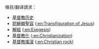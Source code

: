 條目/翻译請求：
* [[基督教历史|基督教历史]]
* [[耶穌顯聖容|耶穌顯聖容]] ([[:en:Transfiguration_of_Jesus|:en:Transfiguration of Jesus]])
* [[解經|解經]] ([[:en:Exegesis|:en:Exegesis]])
* [[基督教化|基督教化]] ([[:en:Christianization|:en:Christianization]])
* [[基督教搖滾|基督教搖滾]] ([[:en:Christian_rock|:en:Christian rock]])